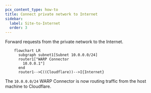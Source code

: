 ```yaml
---
pcx_content_type: how-to
title: Connect private network to Internet
sidebar:
  label: Site-to-Internet
  order: 3
---
```



Forward requests from the private network to the Internet.

```mermaid
    flowchart LR
      subgraph subnet1[Subnet 10.0.0.0/24]
      router1["WARP Connector
        10.0.0.1"]
      end
      router1-->C((Cloudflare))-->I{Internet}
```

The `10.0.0.0/24` WARP Connector is now routing traffic from the host machine to Cloudflare.